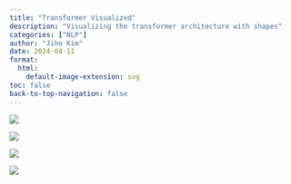 ```yaml
---
title: "Transformer Visualized"
description: "Visualizing the transformer architecture with shapes"
categories: ["NLP"]
author: "Jiho Kim"
date: 2024-04-11
format:
  html:
    default-image-extension: svg
toc: false
back-to-top-navigation: false
---
```


![](tokenization.svg)

![](input_embedding.svg)

![](position_embedding.svg)

![](input_and_position_embedding.svg)

